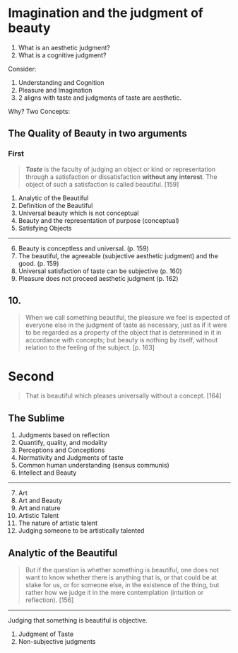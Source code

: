 # Imagination and the judgment of beauty

1. What is an aesthetic judgment?
2. What is a cognitive judgment?

Consider:

1. Understanding and Cognition
2. Pleasure and Imagination
3. 2 aligns with taste and judgments of taste are aesthetic.

Why? Two Concepts:

## The Quality of Beauty in two arguments

### First

> ***Taste*** is the faculty of judging an object or kind or representation through a satisfaction or dissatisfaction **without any interest**. The object of such a satisfaction is called beautiful. [159]

1. Analytic of the Beautiful 
2. Definition of the Beautiful
3. Universal beauty which is not conceptual
4. Beauty and the representation of purpose (conceptual)
5. Satisfying Objects

---

6. Beauty is conceptless and universal. (p. 159)
7. The beautiful, the agreeable (subjective aesthetic judgment) and the good. (p. 159)
8. Universal satisfaction of taste can be subjective (p. 160)
9. Pleasure does not proceed aesthetic judgment (p. 162)

## 10. 

> When we call something beautiful, the pleasure we feel is expected of everyone else in the judgment of taste as necessary, just as if it were to be regarded as a property of the object that is determined in it in accordance with concepts; but beauty is nothing by itself, without relation to the feeling of the subject. [p. 163]

# Second

> That is beautiful which pleases universally without a concept. [164]

## The Sublime

1. Judgments based on reflection
2. Quantify, quality, and modality
3. Perceptions and Conceptions
4. Normativity and Judgments of taste
5. Common human understanding (sensus communis)
6. Intellect and Beauty

---

7. Art
8. Art and Beauty
9. Art and nature
10. Artistic Talent
11. The nature of artistic talent
12. Judging someone to be artistically talented

## Analytic of the Beautiful

> But if the question is whether something is beautiful, one does not want to know whether there is anything that is, or that could be at stake for us, or for someone else, in the existence of the thing, but rather how we judge it in the mere contemplation (intuition or reflection). [156]

---

Judging that something is beautiful is objective.

1. Judgment of Taste
2. Non-subjective judgments
